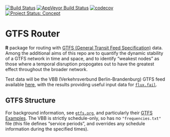 [![Build Status](https://travis-ci.org/ATFutures/gtfs-router.svg)](https://travis-ci.org/ATFutures/gtfs-router) 
[![AppVeyor Build Status](https://ci.appveyor.com/api/projects/status/github/ATFutures/gtfs-router?branch=master&svg=true)](https://ci.appveyor.com/project/ATFutures/gtfs-router)
[![codecov](https://codecov.io/gh/ATFutures/gtfs-router/branch/master/graph/badge.svg)](https://codecov.io/gh/ATFutures/gtfs-router)
[![Project Status: Concept](https://www.repostatus.org/badges/latest/concept.svg)](https://www.repostatus.org/#concept)


# GTFS Router

**R** package for routing with [GTFS (General Transit Feed
Specification)](https://developers.google.com/transit/gtfs/) data. Among the
additional aims of this repo are to quantify the dynamic stability of a GTFS
network in time and space, and to identify "weakest nodes" as those where a
temporal disruption propogates out to have the greatest effect throughout the
broader network.

Test data will be the VBB (Verkehrsverbund Berlin-Brandenburg) GTFS feed
available [here](https://daten.berlin.de/datensaetze/vbb-fahrplandaten-gtfs),
with the results providing useful input data for
[`flux.fail`](https://flux.fail).

## GTFS Structure

For background information, see [`gtfs.org`](http://gtfs.org), and particularly
their [GTFS
Examples](https://docs.google.com/document/d/16inL5BVcM1aU-_DcFJay_tC6Ni0wPa0nvQEstueG5k4/edit).
The VBB is strictly schedule-only, so has no `"frequencies.txt"` file (this file
defines "service periods", and overrides any schedule information during the
specified times).

